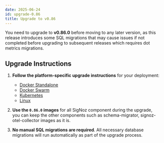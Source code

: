 ```yaml
---
date: 2025-06-24
id: upgrade-0.86
title: Upgrade to v0.86
---
```


You need to upgrade to **v0.86.0** before moving to any later version, as this release introduces some SQL migrations that may cause issues if not completed before upgrading to subsequent releases which requires dot metrics migrations.

## Upgrade Instructions

1. **Follow the platform-specific upgrade instructions** for your deployment:
   - [Docker Standalone](https://signoz.io/docs/operate/migration/upgrade-standard/#docker-standalonee)
   - [Docker Swarm](https://signoz.io/docs/operate/migration/upgrade-standard/#docker-swarm-cluster)
   - [Kubernetes](https://signoz.io/docs/operate/migration/upgrade-standard/#kubernetes-deployment)
   - [Linux](https://signoz.io/docs/operate/migration/upgrade-standard/#linux-binary-installation)

2. **Use the `0.86.0` images** for all SigNoz component during the upgrade, you can keep the other components such as schema-migrator, signoz-otel-collector images as it is.

3. **No manual SQL migrations are required**. All necessary database migrations will run automatically as part of the upgrade process.

